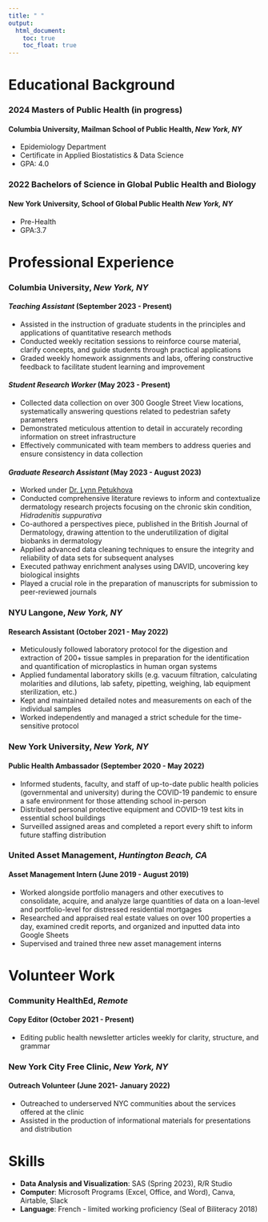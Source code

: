 ```yaml
---
title: " "
output:
  html_document:
    toc: true
    toc_float: true
---
```


# Educational Background

### 2024 Masters of Public Health (in progress)
#### Columbia University, Mailman School of Public Health, *New York, NY*

* Epidemiology Department
* Certificate in Applied Biostatistics & Data Science
* GPA: 4.0

### 2022 Bachelors of Science in Global Public Health and Biology
#### New York University, School of Global Public Health *New York, NY*
* Pre-Health
* GPA:3.7

# Professional Experience
### Columbia University, *New York, NY*
#### *Teaching Assistant* (September 2023 - Present)

* Assisted in the instruction of graduate students in the principles and applications of quantitative research methods
* Conducted weekly recitation sessions to reinforce course material, clarify concepts, and guide students through practical applications
* Graded weekly homework assignments and labs, offering constructive feedback to facilitate student learning and improvement

#### *Student Research Worker* (May 2023 - Present)

*	Collected data collection on over 300 Google Street View locations, systematically answering questions related to pedestrian safety parameters
* Demonstrated meticulous attention to detail in accurately recording information on street infrastructure
* Effectively communicated with team members to address queries and ensure consistency in data collection

#### *Graduate Research Assistant* (May 2023 - August 2023)

* Worked under [Dr. Lynn Petukhova](https://www.dermatology.columbia.edu/profile/lynn-petukhova-phd)
* Conducted comprehensive literature reviews to inform and contextualize dermatology research projects focusing on the chronic skin condition, *Hidradenitis suppurativa*
* Co-authored a perspectives piece, published in the British Journal of Dermatology, drawing attention to the underutilization of digital biobanks in dermatology
* Applied advanced data cleaning techniques to ensure the integrity and reliability of data sets for subsequent analyses
* Executed pathway enrichment analyses using DAVID, uncovering key biological insights
* Played a crucial role in the preparation of manuscripts for submission to peer-reviewed journals


### NYU Langone, *New York, NY*
#### Research Assistant (October 2021 - May 2022)

*	Meticulously followed laboratory protocol for the digestion and extraction of 200+  tissue samples in preparation for the identification and quantification of microplastics in human organ systems
* Applied fundamental laboratory skills (e.g. vacuum filtration, calculating molarities and dilutions, lab safety, pipetting, weighing, lab equipment sterilization, etc.)
* Kept and maintained detailed notes and measurements on each of the individual samples
* Worked independently and managed a strict schedule for the time-sensitive protocol

### New York University, *New York, NY*
#### Public Health Ambassador (September 2020 - May 2022)

* Informed students, faculty, and staff of up-to-date public health policies (governmental and university) during the COVID-19 pandemic to ensure a safe environment for those attending school in-person
* Distributed personal protective equipment and COVID-19 test kits in essential school buildings
* Surveilled assigned areas and completed a report every shift to inform future staffing distribution

### United Asset Management, *Huntington Beach, CA*
#### Asset Management Intern (June 2019 - August 2019)

* Worked alongside portfolio managers and other executives to consolidate, acquire, and analyze large quantities of data on a loan-level and portfolio-level for distressed residential mortgages
* Researched and appraised real estate values on over 100 properties a day, examined credit reports, and organized and inputted data into Google Sheets
* Supervised and trained three new asset management interns

# Volunteer Work
### Community HealthEd, *Remote*
#### Copy Editor (October 2021 - Present)

*	Editing public health newsletter articles weekly for clarity, structure, and grammar

### New York City Free Clinic, *New York, NY*
#### Outreach Volunteer	(June 2021- January 2022)

* Outreached to underserved NYC communities about the services offered at the clinic
* Assisted in the production of informational materials for presentations and distribution


# Skills	
* **Data Analysis and Visualization**: SAS (Spring 2023), R/R Studio
* **Computer**: Microsoft Programs (Excel, Office, and Word), Canva, Airtable, Slack
* **Language**: French - limited working proficiency (Seal of Biliteracy 2018)

